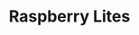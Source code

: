 ---
title: Raspberry Lites
id: RaspberryLites
desc : Raspberry Lites
github: https://github.com/TAP-GGC/RaspberryLites
students: [
  "jeron clarke",
  "genesis knight",
  "ricardo calderon"
]
instructors: [
  "dr. cindy robertson",
  "dr. cengiz gunay"
] 
awards: [
  "None"
]
techs: [
  "raspberery pi3",
  "raspbian legacy bullseye os",
  "led strip",
  "rpi_ws281x",
  "adafruit-circuitpython-neopixel",
  "thonny ide"
]
videos: []
events: [
  "classroom workshop",
  "create",
  "super satur  day series (s3)",
  "tap expo"
]
semester: spring
year: 2025
levels: [] 
difficulty: [
  "beginner"
] 
durationMins: [
  60
]

images: [
    { src: './PizzaHeistTeam.jpeg', alt: 'Team Photo'},
    { src: './createEvent.png', alt: ' TAP Career and Networking Event'},
    { src: './Workshoppic1.jpg', alt: 'Classroom Workshop1'},
    { src: './Workshoppic2.jpg', alt: 'Classroom Workshop2'},
    { src: './Workshoppic3.jpg', alt: 'Classroom Workshop3'},
    { src: './CREATE.webp', alt: 'Create Event'},
    { src: './SSS.png', alt: 'SuperSaturdaySeries'}
]
publishedDate: 2025-04-24
relatedIds: []
image: "./Posterimagetap1.jpg"
---